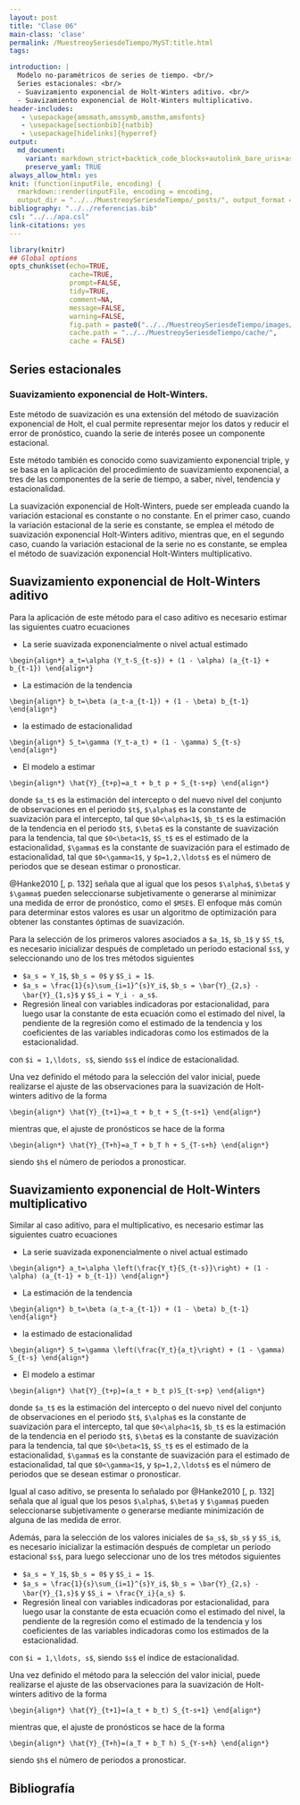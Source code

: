 ```yaml
---
layout: post
title: "Clase 06"
main-class: 'clase'
permalink: /MuestreoySeriesdeTiempo/MyST:title.html
tags:

introduction: |
  Modelo no-paramétricos de series de tiempo. <br/>
  Series estacionales: <br/>
  - Suavizamiento exponencial de Holt-Winters aditivo. <br/>
  - Suavizamiento exponencial de Holt-Winters multiplicativo.
header-includes:
   - \usepackage{amsmath,amssymb,amsthm,amsfonts}
   - \usepackage[sectionbib]{natbib}
   - \usepackage[hidelinks]{hyperref}
output:
  md_document:
    variant: markdown_strict+backtick_code_blocks+autolink_bare_uris+ascii_identifiers+tex_math_single_backslash
    preserve_yaml: TRUE
always_allow_html: yes   
knit: (function(inputFile, encoding) {
  rmarkdown::render(inputFile, encoding = encoding,
  output_dir = "../../MuestreoySeriesdeTiempo/_posts/", output_format = "all"  ) })
bibliography: "../../referencias.bib"
csl: "../../apa.csl"
link-citations: yes
---
```


```r
library(knitr)
## Global options
opts_chunk$set(echo=TRUE,
               cache=TRUE,
               prompt=FALSE,
               tidy=TRUE,
               comment=NA,
               message=FALSE,
               warning=FALSE,
               fig.path = paste0("../../MuestreoySeriesdeTiempo/images/", "Clase06"),
               cache.path = "../../MuestreoySeriesdeTiempo/cache/",
               cache = FALSE)
```

## Series estacionales
### Suavizamiento exponencial de Holt-Winters.
Este método de suavización es una extensión del método de suavización exponencial de Holt, el cual permite representar mejor los datos y reducir el error de pronóstico, cuando la serie de interés posee un componente estacional.

Este método también es conocido como suavizamiento exponencial triple, y se basa en la aplicación del procedimiento de suavizamiento exponencial, a tres de las componentes de la serie de tiempo, a saber, nivel, tendencia y estacionalidad. 

La suavización exponencial de Holt-Winters, puede ser empleada cuando la variación estacional es constante o no constante. En el primer caso, cuando la variación estacional de la serie es constante, se emplea el método de suavización exponencial Holt-Winters aditivo, mientras que, en el segundo caso, cuando la variación estacional de la serie no es constante, se emplea el método de suavización exponencial Holt-Winters multiplicativo.

## Suavizamiento exponencial de Holt-Winters aditivo
Para la aplicación de este método para el caso aditivo es necesario estimar las siguientes cuatro ecuaciones

* La serie suavizada exponencialmente o nivel actual estimado

`\begin{align*}
a_t=\alpha (Y_t-S_{t-s}) + (1 - \alpha) (a_{t-1} + b_{t-1})
\end{align*}`

* La estimación de la tendencia

`\begin{align*}
b_t=\beta (a_t-a_{t-1}) + (1 - \beta) b_{t-1}
\end{align*}`

* la estimado de estacionalidad

`\begin{align*}
S_t=\gamma (Y_t-a_t) + (1 - \gamma) S_{t-s}
\end{align*}`
  
* El modelo a estimar

`\begin{align*}
\hat{Y}_{t+p}=a_t + b_t p + S_{t-s+p}
\end{align*}`

donde `$a_t$` es la estimación del intercepto o del nuevo nivel del conjunto de observaciones en el periodo `$t$`, `$\alpha$` es la constante de suavización para el intercepto, tal que `$0<\alpha<1$`, `$b_t$` es la estimación de la tendencia en el periodo `$t$`, `$\beta$` es la constante de suavización para la tendencia, tal que `$0<\beta<1$`, `$S_t$` es el estimado de la estacionalidad, `$\gamma$` es la constante de suavización para el estimado de estacionalidad, tal que `$0<\gamma<1$`, y `$p=1,2,\ldots$` es el número de periodos que se desean estimar o pronosticar.

@Hanke2010[, p. 132] señala que al igual que los pesos `$\alpha$`, `$\beta$` y `$\gamma$` pueden seleccionarse subjetivamente o generarse al minimizar una medida de error de pronóstico, como el `$MSE$`. El enfoque más común para determinar estos valores es usar un algoritmo de optimización para obtener las constantes óptimas de suavización.

Para la selección de los primeros valores asociados a `$a_1$`, `$b_1$` y `$S_t$`, es necesario inicializar después de completado un período estacional `$s$`, y seleccionando uno de los tres métodos siguientes 

* `$a_s = Y_1$`, `$b_s = 0$` y `$S_i = 1$`.
* `$a_s = \frac{1}{s}\sum_{i=1}^{s}Y_i$`, `$b_s = \bar{Y}_{2,s} - \bar{Y}_{1,s}$` y `$S_i = Y_i - a_s$`.
* Regresión lineal con variables indicadoras por estacionalidad, para luego usar la constante de esta ecuación como el estimado del nivel, la pendiente de la regresión como el estimado de la tendencia y los coeficientes de las variables indicadoras como los estimados de la estacionalidad.

con `$i = 1,\ldots, s$`, siendo `$s$` el índice de estacionalidad.

Una vez definido el método para la selección del valor inicial, puede realizarse el ajuste de las observaciones para la suavización de Holt-winters aditivo de la forma

`\begin{align*}
\hat{Y}_{t+1}=a_t + b_t + S_{t-s+1}
\end{align*}`

mientras que, el ajuste de pronósticos se hace de la forma

`\begin{align*}
\hat{Y}_{T+h}=a_T + b_T h + S_{T-s+h}
\end{align*}`

siendo `$h$` el número de periodos a pronosticar.

## Suavizamiento exponencial de Holt-Winters multiplicativo
Similar al caso aditivo, para el multiplicativo, es necesario estimar las siguientes cuatro ecuaciones

* La serie suavizada exponencialmente o nivel actual estimado

`\begin{align*}
a_t=\alpha \left(\frac{Y_t}{S_{t-s}}\right) + (1 - \alpha) (a_{t-1} + b_{t-1})
\end{align*}`

* La estimación de la tendencia

`\begin{align*}
b_t=\beta (a_t-a_{t-1}) + (1 - \beta) b_{t-1}
\end{align*}`

* la estimado de estacionalidad

`\begin{align*}
S_t=\gamma \left(\frac{Y_t}{a_t}\right) + (1 - \gamma) S_{t-s}
\end{align*}`
  
* El modelo a estimar

`\begin{align*}
\hat{Y}_{t+p}=(a_t + b_t p)S_{t-s+p}
\end{align*}`

donde `$a_t$` es la estimación del intercepto o del nuevo nivel del conjunto de observaciones en el periodo `$t$`, `$\alpha$` es la constante de suavización para el intercepto, tal que `$0<\alpha<1$`, `$b_t$` es la estimación de la tendencia en el periodo `$t$`, `$\beta$` es la constante de suavización para la tendencia, tal que `$0<\beta<1$`, `$S_t$` es el estimado de la estacionalidad, `$\gamma$` es la constante de suavización para el estimado de estacionalidad, tal que `$0<\gamma<1$`, y `$p=1,2,\ldots$` es el número de periodos que se desean estimar o pronosticar.

Igual al caso aditivo, se presenta lo señalado por @Hanke2010[, p. 132] señala que al igual que los pesos `$\alpha$`, `$\beta$` y `$\gamma$` pueden seleccionarse subjetivamente o generarse mediante minimización de alguna de las medida de error.

Además, para la selección de los valores iniciales de `$a_s$`, `$b_s$` y `$S_i$`, es necesario inicializar la estimación después de completar un período estacional `$s$`, para luego seleccionar uno de los tres métodos siguientes 

* `$a_s = Y_1$`, `$b_s = 0$` y `$S_i = 1$`.
* `$a_s = \frac{1}{s}\sum_{i=1}^{s}Y_i$`, `$b_s = \bar{Y}_{2,s} - \bar{Y}_{1,s}$` y `$S_i = \frac{Y_i}{a_s} $`.
* Regresión lineal con variables indicadoras por estacionalidad, para luego usar la constante de esta ecuación como el estimado del nivel, la pendiente de la regresión como el estimado de la tendencia y los coeficientes de las variables indicadoras como los estimados de la estacionalidad. 

<!-- Usar función season(datos), de la librería TSA para extraer la seasonalidad para la regresión -->

con `$i = 1,\ldots, s$`, siendo `$s$` el índice de estacionalidad.

Una vez definido el método para la selección del valor inicial, puede realizarse el ajuste de las observaciones para la suavización de Holt-winters aditivo de la forma

`\begin{align*}
\hat{Y}_{t+1}=(a_t + b_t) S_{t-s+1}
\end{align*}`

mientras que, el ajuste de pronósticos se hace de la forma

`\begin{align*}
\hat{Y}_{T+h}=(a_T + b_T h) S_{Y-s+h}
\end{align*}`

siendo `$h$` el número de periodos a pronosticar.


## Bibliografía

